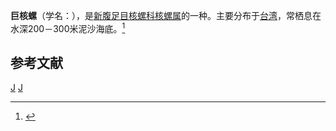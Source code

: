 {{Speciesbox
| genus = Cancellaria
| species = gigantea
| authority = Lee et Lan, 2002
}}
'''巨核螺'''（学名：''{{lang|la|Cancellaria gigantea}}''），是[[新腹足目|新腹足目]][[核螺科|核螺科]][[核螺属|核螺属]]的一种。主要分布于[[台湾|台湾]]，常栖息在水深200－300米泥沙海底。<ref>{{cite web|url=http://shell.sinica.edu.tw/chinese/shellbase_detail.php?science_no=2937|title=国际贝库：巨核螺|publisher=台湾贝类资料库|accessdate=2009-08-11|archive-date=2016-03-04|archive-url=https://web.archive.org/web/20160304113102/http://shell.sinica.edu.tw/chinese/shellbase_detail.php?science_no=2937|dead-url=no}}</ref>

== 参考文献 ==
{{reflist}}
{{Taxonbar|from=Q7659753}}

[[Category:核螺属|J]]
[[Category:2002年描述的动物|J]]